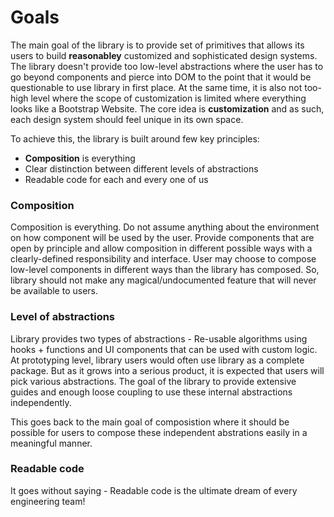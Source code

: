 # Goals

The main goal of the library is to provide set of primitives that allows its users to build **reasonabley** customized and sophisticated design systems.
The library doesn't provide too low-level abstractions where the user has to go beyond components and pierce into DOM to the point that it would be questionable to use library in first place.
At the same time, it is also not too-high level where the scope of customization is limited where everything looks like a Bootstrap Website.
The core idea is **customization** and as such, each design system should feel unique in its own space.

To achieve this, the library is built around few key principles:
- **Composition** is everything
- Clear distinction between different levels of abstractions
- Readable code for each and every one of us


### Composition
Composition is everything. Do not assume anything about the environment on how component will be used by the user.
Provide components that are open by principle and allow composition in different possible ways with a clearly-defined responsibility and interface.
User may choose to compose low-level components in different ways than the library has composed. So, library should not make any magical/undocumented feature that will never be available to users.


### Level of abstractions
Library provides two types of abstractions - Re-usable algorithms using hooks + functions and UI components that can be used with custom logic.
At prototyping level, library users would often use library as a complete package. But as it grows into a serious product, it is expected that users will pick various abstractions.
The goal of the library to provide extensive guides and enough loose coupling to use these internal abstractions independently.

This goes back to the main goal of composistion where it should be possible for users to compose these independent abstrations easily in a meaningful manner.


### Readable code
It goes without saying - Readable code is the ultimate dream of every engineering team!
